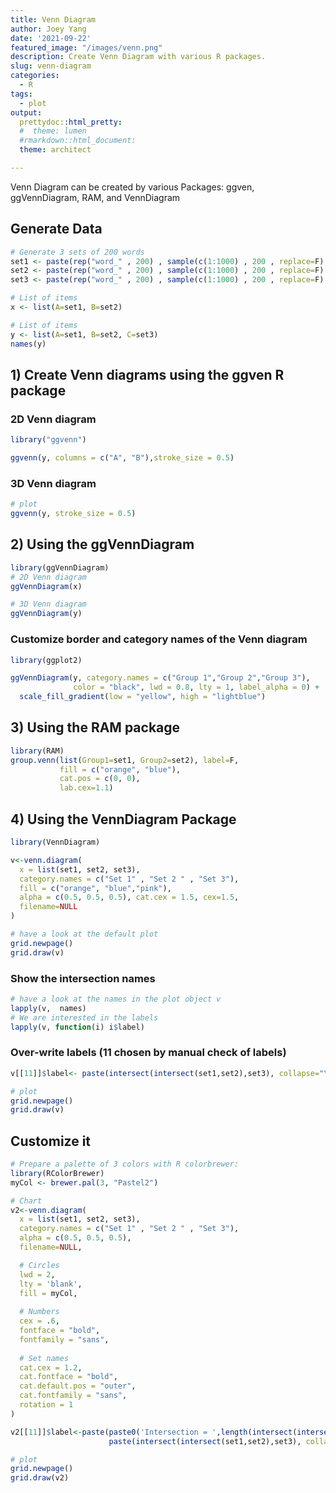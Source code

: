 ```yaml
---
title: Venn Diagram
author: Joey Yang
date: '2021-09-22'
featured_image: "/images/venn.png"
description: Create Venn Diagram with various R packages.
slug: venn-diagram
categories:
  - R
tags:
  - plot
output:
  prettydoc::html_pretty:
  #  theme: lumen
  #rmarkdown::html_document:
  theme: architect

---
```


Venn Diagram can be created by various Packages:
ggven, ggVennDiagram, RAM, and VennDiagram

## Generate Data

```r
# Generate 3 sets of 200 words
set1 <- paste(rep("word_" , 200) , sample(c(1:1000) , 200 , replace=F) , sep="")
set2 <- paste(rep("word_" , 200) , sample(c(1:1000) , 200 , replace=F) , sep="")
set3 <- paste(rep("word_" , 200) , sample(c(1:1000) , 200 , replace=F) , sep="")

# List of items
x <- list(A=set1, B=set2)

# List of items
y <- list(A=set1, B=set2, C=set3)
names(y)
```
## 1) Create Venn diagrams using the ggven R package

### 2D Venn diagram

```r
library("ggvenn")

ggvenn(y, columns = c("A", "B"),stroke_size = 0.5)
```

### 3D Venn diagram

```r
# plot
ggvenn(y, stroke_size = 0.5)

```

## 2) Using the ggVennDiagram

```r
library(ggVennDiagram)
# 2D Venn diagram
ggVennDiagram(x)
```

```r
# 3D Venn diagram
ggVennDiagram(y)
```

### Customize border and category names of the Venn diagram
```r
library(ggplot2)

ggVennDiagram(y, category.names = c("Group 1","Group 2","Group 3"), 
              color = "black", lwd = 0.8, lty = 1, label_alpha = 0) + 
  scale_fill_gradient(low = "yellow", high = "lightblue")
```


## 3) Using the RAM package

```r
library(RAM)
group.venn(list(Group1=set1, Group2=set2), label=F, 
           fill = c("orange", "blue"),
           cat.pos = c(0, 0),
           lab.cex=1.1)
```

## 4) Using the VennDiagram Package

```r
library(VennDiagram)

v<-venn.diagram(
  x = list(set1, set2, set3),
  category.names = c("Set 1" , "Set 2 " , "Set 3"),
  fill = c("orange", "blue","pink"),
  alpha = c(0.5, 0.5, 0.5), cat.cex = 1.5, cex=1.5,
  filename=NULL
)

# have a look at the default plot
grid.newpage()
grid.draw(v)

```

### Show the intersection names

```r
# have a look at the names in the plot object v
lapply(v,  names)
# We are interested in the labels
lapply(v, function(i) i$label)
```

### Over-write labels (11 chosen by manual check of labels)

```r
v[[11]]$label<- paste(intersect(intersect(set1,set2),set3), collapse="\n")  
```

```r
# plot  
grid.newpage()
grid.draw(v)
```

## Customize it
```r
# Prepare a palette of 3 colors with R colorbrewer:
library(RColorBrewer)
myCol <- brewer.pal(3, "Pastel2")

# Chart
v2<-venn.diagram(
  x = list(set1, set2, set3),
  category.names = c("Set 1" , "Set 2 " , "Set 3"),
  alpha = c(0.5, 0.5, 0.5), 
  filename=NULL,

  # Circles
  lwd = 2,
  lty = 'blank',
  fill = myCol,
  
  # Numbers
  cex = .6,
  fontface = "bold",
  fontfamily = "sans",
  
  # Set names
  cat.cex = 1.2,
  cat.fontface = "bold",
  cat.default.pos = "outer",
  cat.fontfamily = "sans",
  rotation = 1
)

v2[[11]]$label<-paste(paste0('Intersection = ',length(intersect(intersect(set1,set2),set3)),"\n",
                      paste(intersect(intersect(set1,set2),set3), collapse="\n"))) 

# plot  
grid.newpage()
grid.draw(v2)

```

